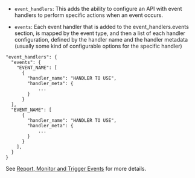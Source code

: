 ---
---

* `event_handlers`: This adds the ability to configure an API with event handlers to perform specific actions when an event occurs. 

* `events`: Each event handler that is added to the event_handlers.events section, is mapped by the event type, and then a list of each handler configuration, defined by the handler name and the handler metadata (usually some kind of configurable options for the specific handler)

```{.copyWrapper}
"event_handlers": {
  "events": {
    "EVENT_NAME": [
      {
        "handler_name": "HANDLER TO USE",
        "handler_meta": {
            ...
        }
      }
  ],
  "EVENT_NAME": [
      {
        "handler_name": "HANDLER TO USE",
        "handler_meta": {
            ...
        }
      }
    ],
  }
}
```

See [Report, Monitor and Trigger Events](/5.6/basic-config-and-security/report-monitor-trigger-events) for more details.

